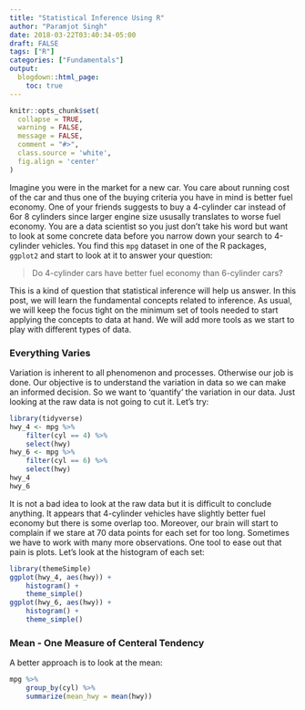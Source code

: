 ```yaml
---
title: "Statistical Inference Using R"
author: "Paramjot Singh"
date: 2018-03-22T03:40:34-05:00
draft: FALSE
tags: ["R"]
categories: ["Fundamentals"]
output:
  blogdown::html_page:
    toc: true
---
```


```r
knitr::opts_chunk$set(
  collapse = TRUE,
  warning = FALSE,
  message = FALSE,
  comment = "#>",
  class.source = 'white',
  fig.align = 'center'
)
```
Imagine you were in the market for a new car. You care about running cost of the car and thus one of the buying criteria you have in mind is better fuel economy. One of your friends suggests to buy a 4-cylinder car instead of 6or 8 cylinders since larger engine size ususally translates to worse fuel economy. You are a data scientist so you just don't take his word but want to look at some concrete data before you narrow down your search to 4-cylinder vehicles. You find this `mpg` dataset in one of the R packages, `ggplot2` and start to look at it to answer your question:

> Do 4-cylinder cars have better fuel economy than 6-cylinder cars?

This is a kind of question that statistical inference will help us answer. In this post, we will learn the fundamental concepts related to inference. As usual, we will keep the focus tight on the minimum set of tools needed to start applying the concepts to data at hand. We will add more tools as we start to play with different types of data.

### Everything Varies
Variation is inherent to all phenomenon and processes. Otherwise our job is done. Our objective is to understand the variation in data so we can make an informed decision. So we want to 'quantify' the variation in our data. Just looking at the raw data is not going to cut it. Let's try:

```r
library(tidyverse)
hwy_4 <- mpg %>% 
    filter(cyl == 4) %>% 
    select(hwy)
hwy_6 <- mpg %>% 
    filter(cyl == 6) %>% 
    select(hwy)
hwy_4
hwy_6
```

It is not a bad idea to look at the raw data but it is difficult to conclude anything. It appears that 4-cylinder vehicles have slightly better fuel economy but there is some overlap too. Moreover, our brain will start to complain if we stare at 70 data points for each set for too long. Sometimes we have to work with many more observations. One tool to ease out that pain is plots. Let's look at the histogram of each set:

```r
library(themeSimple)
ggplot(hwy_4, aes(hwy)) +
    histogram() +
    theme_simple()
ggplot(hwy_6, aes(hwy)) +
    histogram() +
    theme_simple()
```

### Mean - One Measure of Centeral Tendency
A better approach is to look at the mean:

```r
mpg %>% 
    group_by(cyl) %>% 
    summarize(mean_hwy = mean(hwy))
```

